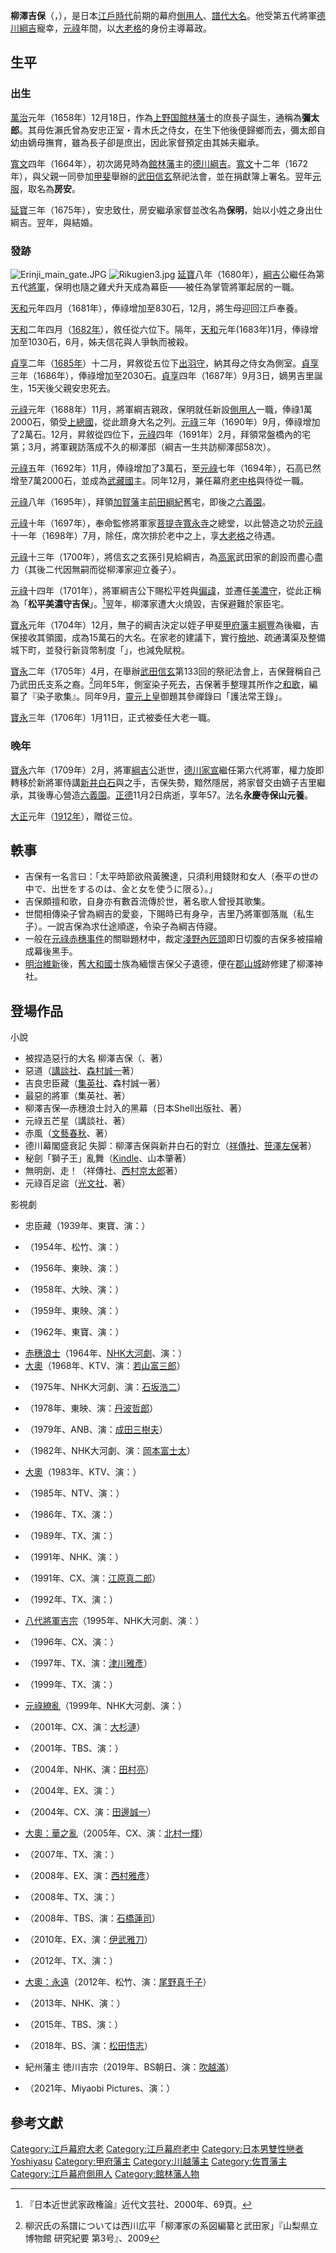 {{Infobox Officeholder
| name= 柳澤吉保
| image= Yanagisawa Yoshiyasu.jpg
| caption=絹本著色柳澤吉保像（部分、{{tsl|ja|一蓮寺}}藏）

| office=[[甲府藩|甲府藩]]藩主
| term_start= 1704年
| term_end= 1709年
| predecessor= [[德川家宣|德川綱豐]]
| successor= {{link-ja|柳澤吉里|柳沢吉里}}

| office1={{link-ja|川越藩|川越藩}}藩主
| term_start1= 1688年
| term_end1= 1694年
| predecessor1= {{link-ja|松平信輝|松平信輝}}
| successor1= {{link-ja|秋元喬知|秋元喬知}}

| office2={{link-ja|佐貫藩|佐貫藩}}藩主
| term_start2= 1688年
| term_end2= 1694年
| predecessor2= 空缺{{small|（上一任：{{link-ja|松平重治|松平重治}}）}}
| successor2= 空缺{{small|（下一任：{{link-ja|阿部正鎮|阿部正鎮}}）}}

| office3=[[江戶幕府|江戶幕府]][[側用人|御側御用人]]
| term_start3= 1688年
| term_end3= 1709年
| predecessor3= 
| successor3= 

| birth_date={{birth date|1659|1|10}}<br>（[[万治|万治]]元年十二月十八日）
| birth_place= 
| death_date={{death date and age|1714|12|8|1659|1|10}}<br>（[[正德_(日本)|正德]]四年十一月二日）
| death_place= 
| module  = {{日本武士|child=yes
| 時代 = [[江戶時代|江戶時代]]前期 - 中期
| 改名 = 房安 → 佳忠 → 信本 → 保明 → 吉保 → 保山（法号）
| 別名 = 十三郎 → 弥太郎（通称）
| 戒名 = 永慶寺保山元養
| 墓所 = [[奈良縣|奈良縣]][[大和郡山市|大和郡山市]]永慶寺町永慶寺[[山梨県|山梨県]][[甲州市|甲州市]]塩山小屋敷{{tsl|ja|恵林寺|惠林寺}}
| 官位 = [[從五位|從五位]]下[[出羽国|出羽]]守、[[從四位|從四位]]下、侍從{{tsl|ja|近衛府|左近衛少将}}、[[美濃國|美濃]]守、贈從三位
| 幕府 = [[江戶幕府|江戶幕府]]{{tsl|ja|小納戸|小納戶}}、[[側用人|側用人]]、[[老中|老中格]]、[[大老|大老格]]
| 主君 = [[德川綱吉|德川綱吉]]
| 藩 = [[上野國|上野國]][[館林藩|館林藩]]士 → [[上總國|上總國]]{{tsl|ja|佐貫藩}}主 → [[武藏國|武藏國]]{{tsl|ja|川越藩}}主 → [[甲斐國|甲斐國]][[甲府藩|甲府藩]]主
| 氏族 = 柳澤氏
| 父 = {{tsl|ja|柳沢安忠|柳澤安忠}}
| 母 = 了本院（佐瀬氏）
| 正室 = {{tsl|ja|曽雌定子}}（曽雌定盛之女）
| 側室 = {{tsl|ja|飯塚染子}}、{{tsl|ja|正親町町子}}（{{tsl|ja|正親町実豊}}之女）
| 子 = {{tsl|ja|柳沢吉里|柳澤吉里}}、長暢、安基、{{tsl|ja|柳沢経隆|經隆}}、{{tsl|ja|柳沢時睦|時睦}}、{{tsl|ja|米倉忠仰}}、{{tsl|ja|柳沢保経|保經}}
| 女 = {{tsl|ja|内藤政森}}室、{{tsl|ja|松平資訓}}繼室
 }}
}}
'''柳澤吉保'''（{{jpn|j=柳沢 吉保|kana=やなぎさわ よしやす|rm=Yanagisawa Yoshiyasu}}，{{bd|1659年|1月10日|1714年|12月8日|Yanagisawa Yoshiyasu}}），是日本[[江戶時代|江戶時代]]前期的幕府[[側用人|側用人]]、[[譜代大名|譜代大名]]。他受第五代將軍[[德川綱吉|德川綱吉]]寵幸，[[元祿|元祿]]年間，以[[大老_(日本古官職)|大老格]]的身份主導幕政。

== 生平 ==
===出生===
[[萬治|萬治]]元年（1658年）12月18日，作為[[上野国|上野国]][[館林藩|館林藩]]士{{tsl|ja|柳沢安忠|柳澤安忠}}的庶長子誕生，通稱為'''彌太郎'''。其母佐瀨氏曾為安忠正室・青木氏之侍女，在生下他後便歸鄉而去，彌太郎自幼由嫡母撫育，雖為長子卻是庶出，因此家督預定由其姊夫{{tsl|ja|柳沢信花|信花}}繼承。

[[寬文|寬文]]四年（1664年），初次謁見時為[[館林藩|館林藩]]主的[[德川綱吉|德川綱吉]]。[[寬文|寬文]]十二年（1672年），與父親一同參加[[甲斐|甲斐]]{{tsl|ja|恵林寺|惠林寺}}舉辦的[[武田信玄|武田信玄]]祭祀法會，並在捐獻簿上署名。翌年[[元服|元服]]，取名為'''房安'''。

[[延寶|延寶]]三年（1675年），安忠致仕，房安繼承家督並改名為'''保明'''，始以小姓之身出仕綱吉。翌年，與{{tsl|ja|曽雌定子}}結婚。

===發跡===
[[File:Erinji_main_gate.JPG|thumb]]
[[File:Rikugien3.jpg|thumb]]
[[延寶|延寶]]八年（1680年），[[綱吉|綱吉]]公繼任為第五代[[征夷大將軍|將軍]]，保明也隨之雞犬升天成為幕臣——被任為掌管將軍起居的{{tsl|ja|小納戸|小納戶}}一職。

[[天和_(日本)|天和]]元年四月（1681年），俸祿增加至830石，12月，將生母迎回江戶奉養。

[[天和_(日本)|天和]]二年四月（[[1682年|1682年]]），敘任從六位下。隔年，[[天和_(日本)|天和]]元年(1683年)1月，俸祿增加至1030石，6月，姊夫信花與人爭執而被殺。

[[貞享|貞享]]二年（[[1685年|1685年]]）十二月，昇敘從五位下[[出羽國|出羽守]]，納其母之侍女{{tsl|ja|飯塚染子}}為側室。[[貞享|貞享]]三年（1686年），俸祿增加至2030石。[[貞享|貞享]]四年（1687年）9月3日，嫡男吉里誕生，15天後父親安忠死去。

[[元祿|元祿]]元年（1688年）11月，將軍綱吉親政，保明就任新設[[側用人|側用人]]一職，俸祿1萬2000石，領受[[上總國|上總國]]{{tsl|ja|佐貫城}}，從此躋身大名之列。[[元祿|元祿]]三年（1690年）9月，俸祿增加了2萬石。12月，昇敘從四位下，[[元祿|元祿]]四年（1691年）2月，拜領常盤橋內的宅第；3月，將軍親訪落成不久的柳澤邸（綱吉一生共訪柳澤邸58次）。

[[元祿|元祿]]五年（1692年）11月，俸祿增加了3萬石，至[[元祿|元祿]]七年（1694年），石高已然增至7萬2000石，並成為[[武藏國|武藏國]]{{tsl|ja|川越藩}}主。同年12月，兼任幕府[[老中|老中格]]與侍從一職。

[[元祿|元祿]]八年（1695年），拜領[[加賀藩|加賀藩]]主[[前田綱紀|前田綱紀]]舊宅，即後之[[六義園|六義園]]。

[[元祿|元祿]]十年（1697年），奉命監修將軍家[[菩提寺|菩提寺]][[寬永寺|寬永寺]]之總堂，以此營造之功於[[元祿|元祿]]十一年（1698年）7月，除任{{tsl|ja|近衛府|左近衛少将}}，席次排於老中之上，享[[大老_(日本古官職)|大老格]]之待遇。

[[元祿|元祿]]十三年（1700年），將信玄之玄孫{{tsl|ja|武田信興}}引見給綱吉，為[[高家|高家]]武田家的創設而盡心盡力（其後二代{{tsl|ja|武田信安}}因無嗣而從柳澤家迎立養子）。

[[元祿|元祿]]十四年（1701年），將軍綱吉公下賜松平姓與[[偏諱|偏諱]]，並遷任[[美濃國|美濃守]]，從此正稱為「'''松平美濃守吉保'''」。<ref>{{tsl|ja|村川浩平}}『日本近世武家政権論』近代文芸社、2000年、69頁。</ref>翌年，柳澤家遭大火燒毀，吉保避難於家臣{{tsl|ja|薮田重守}}宅。

[[寶永|寶永]]元年（1704年）12月，無子的綱吉決定以姪子甲斐[[甲府藩|甲府藩]]主[[德川家宣|綱豐]]為後繼，吉保接收其領國，成為15萬石的大名。在家老{{tsl|ja|薮田重守}}的建議下，實行[[檢地|檢地]]、疏通溝渠及整備城下町，並發行新貨幣制度「{{tsl|ja|甲州金|新甲金}}」，也減免賦稅。

[[寶永|寶永]]二年（1705年）4月，在{{tsl|ja|恵林寺|惠林寺}}舉辦[[武田信玄|武田信玄]]第133回的祭祀法會上，吉保聲稱自己乃武田氏支系{{tsl|ja|甲斐一条氏}}之裔。<ref>柳沢氏の系譜については西川広平「柳澤家の系図編纂と武田家」『山梨県立博物館 研究紀要 第3号』、2009</ref>同年5年，側室染子死去，吉保著手整理其所作之[[和歌|和歌]]，編纂了『染子歌集』。同年9月，[[靈元天皇|靈元上皇]]御題其參禪錄曰「護法常王錄」。

[[寶永|寶永]]三年（1706年）1月11日，正式被委任大老一職。

===晚年===
[[寶永|寶永]]六年（1709年）2月，將軍[[綱吉|綱吉]]公逝世，[[德川家宣|德川家宣]]繼任第六代將軍，權力旋即轉移於新將軍侍講[[新井白石|新井白石]]與{{tsl|ja|間部詮房}}之手，吉保失勢，黯然隱居，將家督交由嫡子吉里繼承，其後專心營造[[六義園|六義園]]。[[正德_(日本)|正德]]11月2日病逝，享年57。法名'''永慶寺保山元養'''。

[[大正|大正]]元年（[[1912年|1912年]]），贈從三位。

==軼事 ==
*吉保有一名言曰：「太平時節欲飛黃騰達，只須利用錢財和女人（泰平の世の中で、出世をするのは、金と女を使うに限る）。」
*吉保頗擅和歌，自身亦有數首流傳於世，著名歌人{{tsl|ja|北村季吟}}曾授其{{tsl|ja|古今伝授|古今傳授}}歌集。
*世間相傳染子曾為綱吉的愛妾，下賜時已有身孕，吉里乃將軍御落胤（私生子）。一說吉保為求仕途順遂，令染子為綱吉侍寢。
*一般在[[元祿赤穗事件|元祿赤穗事件]]的關聯題材中，裁定[[淺野內匠頭|淺野內匠頭]]即日切腹的吉保多被描繪成幕後黑手。
*[[明治維新|明治維新]]後，舊[[大和國|大和國]]{{tsl|ja|郡山藩}}士族為緬懷吉保父子遺德，便在[[郡山城_(大和國)|郡山城]]跡修建了柳澤神社。

== 登場作品 ==
;小說
*被捏造惡行的大名 柳澤吉保（{{tsl|ja|グラフ社|Graph社}}、{{tsl|ja|江宮隆之}}著）
*惡道（[[講談社|講談社]]、[[森村誠一|森村誠一]]著）
*吉良忠臣藏（[[集英社|集英社]]、森村誠一著）
*最惡的將軍（集英社、{{tsl|ja|朝井まかて|朝井Makate}}著）
*柳澤吉保―赤穗浪士討入的黑幕（日本Shell出版社、{{tsl|ja|八切止夫}}著）
*元祿五芒星（講談社、{{tsl|ja|野口武彦}}著）
*赤風（[[文藝春秋|文藝春秋]]、{{tsl|ja|梶よう子|梶洋子}}著）
*德川幕閣盛衰記 失脚：柳澤吉保與新井白石的對立（[[祥傳社|祥傳社]]、[[笹澤左保|笹澤左保]]著）
*秘劍「獅子王」亂舞（[[Kindle|Kindle]]、山本肇著）
*無明劍、走！（祥傳社、[[西村京太郎|西村京太郎]]著）
*元祿百足盜（[[光文社|光文社]]、{{tsl|ja|朝松健}}著）

;影視劇
*忠臣藏（1939年、東寶、演：{{tsl|ja|滝沢修|瀧澤修}}）
*{{tsl|ja|忠臣蔵 花の巻・雪の巻#1954年松竹製作|忠臣藏：花之卷・雪之卷}}（1954年、松竹、演：{{tsl|ja|柳永二郎}}）
*{{tsl|ja|赤穂浪士 (小説)#1956年の映画|赤穗浪士：天之卷・地之卷}}（1956年、東映、演：{{tsl|ja|宇佐美諄}}）
*{{tsl|ja|忠臣蔵 (1958年の映画)|忠臣藏 (1958年電影)|忠臣藏}}（1958年、大映、演：{{tsl|ja|清水将夫}}）
*{{tsl|ja|忠臣蔵 櫻花の巻・菊花の巻|忠臣藏：櫻花之卷・菊花之卷}}（1959年、東映、演：{{tsl|ja|三島雅夫}}）
*{{tsl|ja|忠臣蔵 花の巻・雪の巻#1962年東宝製作|忠臣藏：花之卷・雪之卷}}（1962年、東寶、演：{{tsl|ja|山茶花究}}）
*[[赤穗浪士_(大河劇)|赤穗浪士]]（1964年、[[NHK大河劇|NHK大河劇]]、演：{{tsl|ja|坂東三津五郎 (8代目)|坂東三津五郎}}）
*[[大奧_(富士電視劇)#1968年版|大奧]]（1968年、KTV、演：[[若山富三郎|若山富三郎]]）
*{{tsl|ja|元禄太平記|元祿太平記}}（1975年、NHK大河劇、演：[[石坂浩二|石坂浩二]]）
*{{tsl|ja|赤穂城断絶|赤穗城斷絕}}（1978年、東映、演：[[丹波哲郎|丹波哲郎]]）
*{{tsl|ja|赤穂浪士 (1979年のテレビドラマ)|赤穗浪士 (1979年電視劇)|赤穗浪士}}（1979年、ANB、演：[[成田三樹夫|成田三樹夫]]）
*{{tsl|ja|峠の群像|峠的群像}}（1982年、NHK大河劇、演：[[岡本富士太|岡本富士太]]）
*[[大奧_(富士電視劇)#1983年版|大奧]]（1983年、KTV、演：{{tsl|ja|あおい輝彦|青井輝彥}}）
*{{tsl|ja|忠臣蔵 (1985年のテレビドラマ)|忠臣藏 (1985年電視劇)|忠臣藏}}（1985年、NTV、演：{{tsl|ja|草薙幸二郎}}）
*{{tsl|ja|徳川風雲録 御三家の野望|德川風雲錄 御三家的野望}}（1986年、TX、演：{{tsl|ja|神山繁}}）
*{{tsl|ja|大忠臣蔵 (1989年のテレビドラマ)|大忠臣藏}}（1989年、TX、演：{{tsl|ja|仲谷昇}}）
*{{tsl|ja|大石内蔵助 冬の決戦|大石内藏助 冬之決戰}}（1991年、NHK、演：{{tsl|ja|林与一}}）
*{{tsl|ja|忠臣蔵 風の巻・雲の巻|忠臣藏：風之卷・雲之卷}}（1991年、CX、演：[[江原真二郎|江原真二郎]]）
*{{tsl|ja|天下の副将軍 水戸光圀 徳川御三家の激闘|天下副將軍 水戶光圀 德川御三家之激鬥}}（1992年、TX、演：{{tsl|ja|中尾彬}}）
*[[八代將軍吉宗|八代將軍吉宗]]（1995年、NHK大河劇、演：{{tsl|ja|榎木孝明}}）
*{{tsl|ja|忠臣蔵 (1996年のテレビドラマ)|忠臣藏 (1996年電視劇)|忠臣藏}}（1996年、CX、演：{{tsl|ja|津嘉山正種}}）
*{{tsl|ja|炎の奉行 大岡越前守|炎之奉行 大岡越前守}}（1997年、TX、演：[[津川雅彥|津川雅彥]]）
*{{tsl|ja|赤穂浪士 (1999年のテレビドラマ)|赤穗浪士 (1999年電視劇)|赤穗浪士}}（1999年、TX、演：{{tsl|ja|萩原流行}}）
*[[元祿繚亂|元祿繚亂]]（1999年、NHK大河劇、演：{{tsl|ja|村上弘明}}）
*{{tsl|ja|忠臣蔵1/47|忠臣藏 1/47}}（2001年、CX、演：[[大杉漣|大杉漣]]）
*{{tsl|ja|水戸黄門 (第29-30部)|水戶黃門 (第29-30部)|水戶黃門}}（2001年、TBS、演：{{tsl|ja|橋爪淳}}）
*{{tsl|ja|最後の忠臣蔵#テレビドラマ|最後的忠臣藏}}（2004年、NHK、演：[[田村亮_(演員)|田村亮]]）
*{{tsl|ja|忠臣蔵 (2004年のテレビドラマ)|忠臣藏 (2004年電視劇)|忠臣藏}}（2004年、EX、演：{{tsl|ja|中原丈雄}}）
*{{tsl|ja|徳川綱吉 イヌと呼ばれた男|德川綱吉：被喚為狗的男人}}（2004年、CX、演：[[田邊誠一|田邊誠一]]）
*[[大奧_(富士電視劇)#大奧-華之亂|大奧：華之亂]]（2005年、CX、演：[[北村一輝|北村一輝]]）
*{{tsl|ja|忠臣蔵 瑤泉院の陰謀|忠臣藏：瑤泉院的陰謀}}（2007年、TX、演：{{tsl|ja|高橋英樹 (俳優)|高橋英樹}}）
*{{tsl|ja|忠臣蔵 音無しの剣|忠臣藏：無聲劍}}（2008年、EX、演：[[西村雅彥|西村雅彥]]）
*{{tsl|ja|徳川風雲録 八代将軍吉宗|德川風雲錄：八代將軍吉宗}}（2008年、TX、演：{{tsl|ja|嶋田久作}}）
*{{tsl|ja|水戸黄門 (第39-43部)|水戶黃門 (第39-43部)|水戶黃門}}（2008年、TBS、演：[[石橋蓮司|石橋蓮司]]）
*{{tsl|ja|忠臣蔵 その男、大石内蔵助|忠臣藏：大石內藏助}}（2010年、EX、演：[[伊武雅刀|伊武雅刀]]）
*{{tsl|ja|忠臣蔵 その義 その愛|忠臣藏：義與愛}}（2012年、TX、演：{{tsl|ja|斎藤歩|齋藤步}}）
*[[大奧～永遠～【右衛門·綱吉篇】|大奧：永遠]]（2012年、松竹、演：[[尾野真千子|尾野真千子]]）
*{{tsl|ja|あさきゆめみし 〜八百屋お七異聞|八百屋於七異聞}}（2013年、NHK、演：{{tsl|ja|水沢駿}}）
*{{tsl|ja|水戸黄門 (第39-43部)#水戸黄門 スペシャル(2015年)|水戶黃門 SP}}（2015年、TBS、演：{{tsl|ja|田中健 (俳優)|田中健 (演員)|田中健}}）
*{{tsl|ja|妖の忍法帖#テレビドラマ|女忍忍法帖 螢火}}（2018年、BS、演：[[松田悟志|松田悟志]]）
*紀州藩主 徳川吉宗（2019年、BS朝日、演：[[吹越滿|吹越滿]]）
*{{tsl|ja|信虎 信玄陣没!国主の帰還|信虎 信玄陣殁！國主的歸還}}（2021年、Miyaobi Pictures、演：{{tsl|ja|柏原収史|柏原收史}}）

== 參考文獻 ==
{{reflist}}

{{佐貫藩主|柳澤家||1688年 - 1694年}}
{{川越藩主|柳澤家||1694年 - 1704年}}
{{甲府藩主|柳澤家|初代|1704年 - 1709年}}
{{Authority control}}

{{DEFAULTSORT:Yanagisawa Yoshiyasu}}
[[Category:江戶幕府大老|Category:江戶幕府大老]]
[[Category:江戶幕府老中|Category:江戶幕府老中]]
[[Category:日本男雙性戀者|Category:日本男雙性戀者]]
[[Category:柳澤氏|Yoshiyasu]]
[[Category:甲府藩主|Category:甲府藩主]]
[[Category:川越藩主|Category:川越藩主]]
[[Category:佐貫藩主|Category:佐貫藩主]]
[[Category:江戶幕府側用人|Category:江戶幕府側用人]]
[[Category:館林藩人物|Category:館林藩人物]]